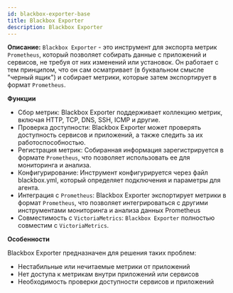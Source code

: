 ```yaml
---
id: blackbox-exporter-base
title: Blackbox Exporter
description: Blackbox Exporter
---
```


**Описание:** `Blackbox Exporter` - это инструмент для экспорта метрик `Prometheus`, который позволяет собирать данные с приложений и сервисов, не требуя от них изменений или установок. Он работает с тем принципом, что он сам осматривает (в буквальном смысле "черный ящик") и собирает метрики, которые затем экспортирует в формат `Prometheus`.

**Функции**

* Сбор метрик: Blackbox Exporter поддерживает коллекцию метрик, включая HTTP, TCP, DNS, SSH, ICMP и другие.
* Проверка доступности: Blackbox Exporter может проверять доступность сервисов и приложений, а также следить за их работоспособностью.
* Регистрация метрик: Собиранная информация зарегистрируется в формате `Prometheus`, что позволяет использовать ее для мониторинга и анализа.
* Конфигурирование: Инструмент конфигурируется через файл blackbox.yml, который определяет подключения и параметры для агента.
* Интеграция с `Prometheus`: Blackbox Exporter экспортирует метрики в формат `Prometheus`, что позволяет интегрироваться с другими инструментами мониторинга и анализа данных Prometheus
* Совместимость с `VictoriaMetrics`: `Blackbox Exporter` полностью совместим с `VictoriaMetrics`.

**Особенности**

Blackbox Exporter предназначен для решения таких проблем:

* Нестабильные или нечитаемые метрики от приложений
* Нет доступа к метрикам внутри приложений или сервисов
* Необходимость проверки доступности сервисов и приложений
